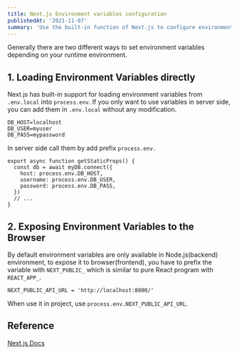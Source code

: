 ```yaml
---
title: Next.js Environment variables configuration
publishedAt: '2021-11-07'
summary: 'Use the built-in function of Next.js to configure environment variables.'
---
```




Generally there are two different ways to set environment variables depending on your runtime environment.


## 1. Loading Environment Variables directly

Next.js has built-in support for loading environment variables from `.env.local` into `process.env`. If you only want to 
use variables in server side, you can add them in `.env.local` without any modification.

```js:
DB_HOST=localhost
DB_USER=myuser
DB_PASS=mypassword
```

In server side call them by add prefix `process.env.`

```js:
export async function getStaticProps() {
  const db = await myDB.connect({
    host: process.env.DB_HOST,
    username: process.env.DB_USER,
    password: process.env.DB_PASS,
  })
  // ...
}
```


## 2. Exposing Environment Variables to the Browser

By default environment variables are only available in Node.js(backend) environment, to expose it to browser(frontend), 
you have to prefix the variable with `NEXT_PUBLIC_` which is similar to pure React program with `REACT_APP_`.

```js:
NEXT_PUBLIC_API_URL = 'http://localhost:8000/'
```

When use it in project, use `process.env.NEXT_PUBLIC_API_URL`.

## Reference

[Next.js Docs](https://nextjs.org/docs/basic-features/environment-variables)